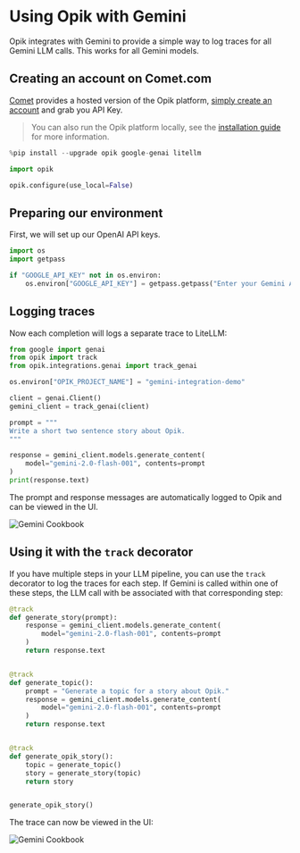 # Using Opik with Gemini

Opik integrates with Gemini to provide a simple way to log traces for all Gemini LLM calls. This works for all Gemini models.

## Creating an account on Comet.com

[Comet](https://www.comet.com/site?from=llm&utm_source=opik&utm_medium=colab&utm_content=openai&utm_campaign=opik) provides a hosted version of the Opik platform, [simply create an account](https://www.comet.com/signup?from=llm&utm_source=opik&utm_medium=colab&utm_content=openai&utm_campaign=opik) and grab you API Key.

> You can also run the Opik platform locally, see the [installation guide](https://www.comet.com/docs/opik/self-host/overview/?from=llm&utm_source=opik&utm_medium=colab&utm_content=openai&utm_campaign=opik) for more information.


```python
%pip install --upgrade opik google-genai litellm
```


```python
import opik

opik.configure(use_local=False)
```

## Preparing our environment

First, we will set up our OpenAI API keys.


```python
import os
import getpass

if "GOOGLE_API_KEY" not in os.environ:
    os.environ["GOOGLE_API_KEY"] = getpass.getpass("Enter your Gemini API key: ")
```

## Logging traces

Now each completion will logs a separate trace to LiteLLM:


```python
from google import genai
from opik import track
from opik.integrations.genai import track_genai

os.environ["OPIK_PROJECT_NAME"] = "gemini-integration-demo"

client = genai.Client()
gemini_client = track_genai(client)

prompt = """
Write a short two sentence story about Opik.
"""

response = gemini_client.models.generate_content(
    model="gemini-2.0-flash-001", contents=prompt
)
print(response.text)
```

The prompt and response messages are automatically logged to Opik and can be viewed in the UI.

![Gemini Cookbook](https://raw.githubusercontent.com/comet-ml/opik/main/apps/opik-documentation/documentation/fern/img/cookbook/gemini_trace_cookbook.png)

## Using it with the `track` decorator

If you have multiple steps in your LLM pipeline, you can use the `track` decorator to log the traces for each step. If Gemini is called within one of these steps, the LLM call with be associated with that corresponding step:


```python
@track
def generate_story(prompt):
    response = gemini_client.models.generate_content(
        model="gemini-2.0-flash-001", contents=prompt
    )
    return response.text


@track
def generate_topic():
    prompt = "Generate a topic for a story about Opik."
    response = gemini_client.models.generate_content(
        model="gemini-2.0-flash-001", contents=prompt
    )
    return response.text


@track
def generate_opik_story():
    topic = generate_topic()
    story = generate_story(topic)
    return story


generate_opik_story()
```

The trace can now be viewed in the UI:

![Gemini Cookbook](https://raw.githubusercontent.com/comet-ml/opik/main/apps/opik-documentation/documentation/fern/img/cookbook/gemini_trace_decorator_cookbook.png)
